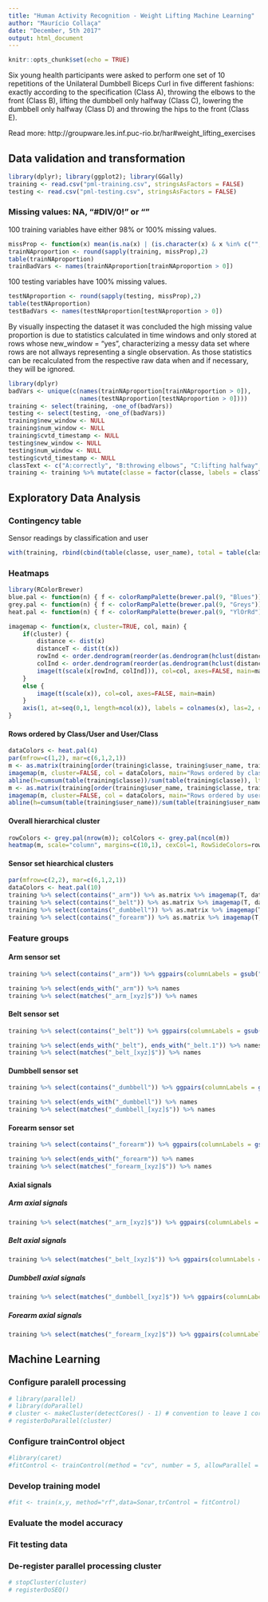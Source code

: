 ```yaml
---
title: "Human Activity Recognition - Weight Lifting Machine Learning"
author: "Maurício Collaça"
date: "December, 5th 2017"
output: html_document
---
```


```r
knitr::opts_chunk$set(echo = TRUE)
```

Six young health participants were asked to perform one set of 10 repetitions of the Unilateral Dumbbell Biceps Curl in five different fashions: exactly according to the specification (Class A), throwing the elbows to the front (Class B), lifting the dumbbell only halfway (Class C), lowering the dumbbell only halfway (Class D) and throwing the hips to the front (Class E).

Read more: http://groupware.les.inf.puc-rio.br/har#weight_lifting_exercises

## Data validation and transformation
```r
library(dplyr); library(ggplot2); library(GGally)
training <- read.csv("pml-training.csv", stringsAsFactors = FALSE)
testing <- read.csv("pml-testing.csv", stringsAsFactors = FALSE)
```

### Missing values: NA, "#DIV/0!" or ""

100 training variables have either 98% or 100% missing values.
```r
missProp <- function(x) mean(is.na(x) | (is.character(x) & x %in% c("", "#DIV/0!")))
trainNAproportion <- round(sapply(training, missProp),2)
table(trainNAproportion)
trainBadVars <- names(trainNAproportion[trainNAproportion > 0])
```

100 testing variables have 100% missing values.
```r
testNAproportion <- round(sapply(testing, missProp),2)
table(testNAproportion)
testBadVars <- names(testNAproportion[testNAproportion > 0])
```

By visually inspecting the dataset it was concluded the high missing value proportion is due to statistics calculated in time windows and only stored at rows whose new_window = "yes", characterizing a messy data set where rows are not allways representing a single observation.  As those statistics can be recalculated from the respective raw data when and if necessary, they will be ignored.
```r
library(dplyr)
badVars <- unique(c(names(trainNAproportion[trainNAproportion > 0]),
                    names(testNAproportion[testNAproportion > 0])))
training <- select(training, -one_of(badVars))
testing <- select(testing, -one_of(badVars))
training$new_window <- NULL
training$num_window <- NULL
training$cvtd_timestamp <- NULL
testing$new_window <- NULL
testing$num_window <- NULL
testing$cvtd_timestamp <- NULL
classText <- c("A:correctly", "B:throwing elbows", "C:lifting halfway", "D:lowering halfway", "E:throwing hips")
training <- training %>% mutate(classe = factor(classe, labels = classText), user_name = factor(user_name))
```

## Exploratory Data Analysis

### Contingency table

Sensor readings by classification and user
```r
with(training, rbind(cbind(table(classe, user_name), total = table(classe)), total = c(table(user_name), length(user_name))))
```

### Heatmaps
```r
library(RColorBrewer)
blue.pal <- function(n) { f <- colorRampPalette(brewer.pal(9, "Blues")) ; rev(f(n)) }
grey.pal <- function(n) { f <- colorRampPalette(brewer.pal(9, "Greys")) ; rev(f(n)) }
heat.pal <- function(n) { f <- colorRampPalette(brewer.pal(9, "YlOrRd")) ; rev(f(n)) }
```
```r
imagemap <- function(x, cluster=TRUE, col, main) {
    if(cluster) {
        distance <- dist(x)
        distanceT <- dist(t(x))
        rowInd <- order.dendrogram(reorder(as.dendrogram(hclust(distance)), rowMeans(x)))
        colInd <- order.dendrogram(reorder(as.dendrogram(hclust(distanceT)), colMeans(x)))
        image(t(scale(x[rowInd, colInd])), col=col, axes=FALSE, main=main)
    }
    else {
        image(t(scale(x)), col=col, axes=FALSE, main=main)
    }
    axis(1, at=seq(0,1, length=ncol(x)), labels = colnames(x), las=2, cex.axis=0.7, hadj=0.9, padj=0)
}
```

#### Rows ordered by Class/User and User/Class
```r
dataColors <- heat.pal(4)
par(mfrow=c(1,2), mar=c(6,1,2,1))
m <- as.matrix(training[order(training$classe, training$user_name, training$raw_timestamp_part_1), -c(1:4,57)])
imagemap(m, cluster=FALSE, col = dataColors, main="Rows ordered by class, user and timestamp")
abline(h=cumsum(table(training$classe))/sum(table(training$classe)), lty=1, lwd=1)
m <- as.matrix(training[order(training$user_name, training$classe, training$raw_timestamp_part_1), -c(1:4,57)])
imagemap(m, cluster=FALSE, col = dataColors, main="Rows ordered by user, class and timestamp")
abline(h=cumsum(table(training$user_name))/sum(table(training$user_name)), lty=1, lwd=1)
```

#### Overall hierarchical cluster
```r
rowColors <- grey.pal(nrow(m)); colColors <- grey.pal(ncol(m))
heatmap(m, scale="column", margins=c(10,1), cexCol=1, RowSideColors=rowColors, ColSideColors=colColors, col=dataColors, labRow=NA)
```

#### Sensor set hiearchical clusters
```r
par(mfrow=c(2,2), mar=c(6,1,2,1))
dataColors <- heat.pal(10)
training %>% select(contains("_arm")) %>% as.matrix %>% imagemap(T, dataColors, "Arm")
training %>% select(contains("_belt")) %>% as.matrix %>% imagemap(T, dataColors, "Belt")
training %>% select(contains("_dumbbell")) %>% as.matrix %>% imagemap(T, dataColors, "Dumbbell")
training %>% select(contains("_forearm")) %>% as.matrix %>% imagemap(T, dataColors, "Forearm")
```

### Feature groups

#### Arm sensor set
```r
training %>% select(contains("_arm")) %>% ggpairs(columnLabels = gsub("_", "\n", names(.)))
```
```r
training %>% select(ends_with("_arm")) %>% names
training %>% select(matches("_arm_[xyz]$")) %>% names
```

#### Belt sensor set
```r
training %>% select(contains("_belt")) %>% ggpairs(columnLabels = gsub("_", "\n", names(.)))
```
```r
training %>% select(ends_with("_belt"), ends_with("_belt.1")) %>% names
training %>% select(matches("_belt_[xyz]$")) %>% names
```

#### Dumbbell sensor set
```r
training %>% select(contains("_dumbbell")) %>% ggpairs(columnLabels = gsub("_", "\n", names(.)))
```
```r
training %>% select(ends_with("_dumbbell")) %>% names
training %>% select(matches("_dumbbell_[xyz]$")) %>% names
```

#### Forearm sensor set
```r
training %>% select(contains("_forearm")) %>% ggpairs(columnLabels = gsub("_", "\n", names(.)))
```
```r
training %>% select(ends_with("_forearm")) %>% names
training %>% select(matches("_forearm_[xyz]$")) %>% names
```

#### Axial signals

##### Arm axial signals
```r
training %>% select(matches("_arm_[xyz]$")) %>% ggpairs(columnLabels = gsub("_", "\n", names(.)))
```

##### Belt axial signals
```r
training %>% select(matches("_belt_[xyz]$")) %>% ggpairs(columnLabels = gsub("_", "\n", names(.)))
```

##### Dumbbell axial signals
```r
training %>% select(matches("_dumbbell_[xyz]$")) %>% ggpairs(columnLabels = gsub("_", "\n", names(.)))
```

##### Forearm axial signals
```r
training %>% select(matches("_forearm_[xyz]$")) %>% ggpairs(columnLabels = gsub("_", "\n", names(.)))
```

## Machine Learning

### Configure paralell processing
```r
# library(parallel)
# library(doParallel)
# cluster <- makeCluster(detectCores() - 1) # convention to leave 1 core for OS
# registerDoParallel(cluster)
```
### Configure trainControl object

```r
#library(caret)
#fitControl <- trainControl(method = "cv", number = 5, allowParallel = TRUE)
```

### Develop training model

```r
#fit <- train(x,y, method="rf",data=Sonar,trControl = fitControl)
```

### Evaluate the model accuracy


### Fit testing data


### De-register parallel processing cluster
```r
# stopCluster(cluster)
# registerDoSEQ()
```

